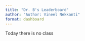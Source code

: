 ```yaml
---
title: "Dr. B's Leaderboard"
author: "Author: Vineel Nekkanti"
format: dashboard
---
```


:::{.callout-note collapse="true"}
Today there is no class
:::